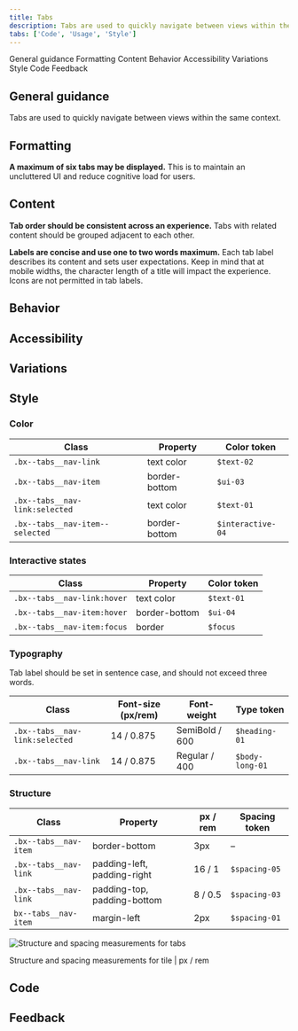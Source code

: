 ```yaml
---
title: Tabs
description: Tabs are used to quickly navigate between views within the same context.
tabs: ['Code', 'Usage', 'Style']
---
```


<AnchorLinks>

<AnchorLink>General guidance</AnchorLink>
<AnchorLink>Formatting</AnchorLink>
<AnchorLink>Content</AnchorLink>
<AnchorLink>Behavior</AnchorLink>
<AnchorLink>Accessibility</AnchorLink>
<AnchorLink>Variations</AnchorLink>
<AnchorLink>Style</AnchorLink>
<AnchorLink>Code</AnchorLink>
<AnchorLink>Feedback</AnchorLink>

</AnchorLinks>

## General guidance

Tabs are used to quickly navigate between views within the same context.

<ComponentCode
  name="Tabs"
  component="tabs"
  variation="tabs"
  hasReactVersion="tabs--default"
  hasVueVersion="tabs--default"
  hasAngularVersion="?path=/story/tabs--basic"
  codepen="zXqoaz"></ComponentCode>

## Formatting

**A maximum of six tabs may be displayed.** This is to maintain an uncluttered UI and reduce cognitive load for users.

## Content 

**Tab order should be consistent across an experience.** Tabs with related content should be grouped adjacent to each other.

**Labels are concise and use one to two words maximum.** Each tab label describes its content and sets user expectations. Keep in mind that at mobile widths, the character length of a title will impact the experience. Icons are not permitted in tab labels.

## Behavior

## Accessibility

## Variations

## Style

### Color

| Class                           | Property      | Color token       |
| ------------------------------- | ------------- | ----------------- |
| `.bx--tabs__nav-link`           | text color    | `$text-02`        |
| `.bx--tabs__nav-item`           | border-bottom | `$ui-03`          |
| `.bx--tabs__nav-link:selected`  | text color    | `$text-01`        |
| `.bx--tabs__nav-item--selected` | border-bottom | `$interactive-04` |

### Interactive states

| Class                       | Property      | Color token |
| --------------------------- | ------------- | ----------- |
| `.bx--tabs__nav-link:hover` | text color    | `$text-01`  |
| `.bx--tabs__nav-item:hover` | border-bottom | `$ui-04`    |
| `.bx--tabs__nav-item:focus` | border        | `$focus`    |

### Typography

Tab label should be set in sentence case, and should not exceed three words.

| Class                          | Font-size (px/rem) | Font-weight    | Type token      |
| ------------------------------ | ------------------ | -------------- | --------------- |
| `.bx--tabs__nav-link:selected` | 14 / 0.875         | SemiBold / 600 | `$heading-01`   |
| `.bx--tabs__nav-link`          | 14 / 0.875         | Regular / 400  | `$body-long-01` |

### Structure

| Class                 | Property                    | px / rem | Spacing token |
| --------------------- | --------------------------- | -------- | ------------- |
| `.bx--tabs__nav-item` | border-bottom               | 3px      | –             |
| `.bx--tabs__nav-link` | padding-left, padding-right | 16 / 1   | `$spacing-05` |
| `.bx--tabs__nav-link` | padding-top, padding-bottom | 8 / 0.5  | `$spacing-03` |
| `bx--tabs__nav-item`  | margin-left                 | 2px      | `$spacing-01` |

<div className="image--fixed">

![Structure and spacing measurements for tabs](images/tab-style-1.png)

</div>

<Caption>Structure and spacing measurements for tile | px / rem</Caption>

## Code

<ComponentDocs component="tabs"></ComponentDocs>

## Feedback
